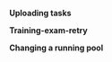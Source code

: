 
**Uploading tasks**

<FaqHowManyTasksInSuite/>

<FaqRightTimeLimit/>

<FaqHowManyTasksTolokerWillSee/>

<FaqUploadAcceptedAssignments/>

<FaqHowHintDisplayed/>

<FaqAddYourTextHere/>

<FaqCreateTaskFileProperly/>

<FaqMaxNumberPerSuite/>

<FaqTasksSensitiveToOrder/>

<FaqMultipleKnownSolutions/>

<FaqWhereIsFileAdded/>

<FaqArrayInputFile/>

<FaqProperlyStructureJson/>

<FaqMissingHeaders/>

<FaqLinkGoldenField/>

<FaqSmartMixing/>

<FaqSmartMixingAfterUploading/>

<FaqTaskSuiteDifference/>

<FaqProcessingLog/>

<FaqTwoVersionsText/>

**Training-exam-retry**

<FaqPrecedeWithControlQuestions/>

<FaqExamMainPool/>

<FaqSkillExpiration/>

<FaqOptionalParameters/>

<FaqParticularTolokerGotSkill/>

<FaqPauseAccepting/>

<FaqCheckDuringTraining/>

<FaqTwoTrainingPools/>

<FaqAdmittedToGeneralTask/>

<FaqAllTasksTrainingPool/>

<FaqRetry/>

<FaqOptionalTraining/>

<FaqManualReviewTraining/>

<FaqTrainingWithoutCorrectResponses/>

<FaqExamPreset/>

<FaqTrainingWithExam/>

<FaqFileWithTrainingTasks/>

**Changing a running pool**

<FaqChangeTimeForTask/>

<FaqEditUploadedTasks/>

<FaqDeleteOneOfFile/>
